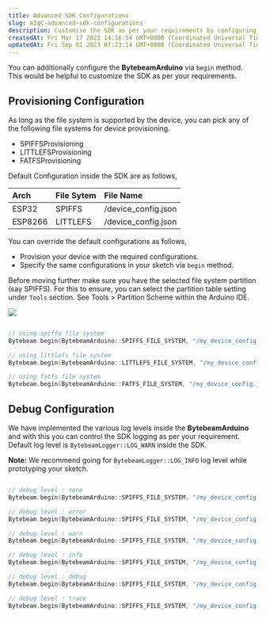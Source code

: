 ```yaml
---
title: Advanced SDK Configurations
slug: aIqC-advanced-sdk-configurations
description: Customise the SDK as per your requirements by configuring the Bytebeam Aurdino via begin method
createdAt: Fri Mar 17 2023 14:16:54 GMT+0000 (Coordinated Universal Time)
updatedAt: Fri Sep 01 2023 07:23:14 GMT+0000 (Coordinated Universal Time)
---
```


You can additionally configure the **BytebeamArduino** via `begin` method. This would be helpful to customize the SDK as per your requirements.

## Provisioning Configuration

As long as the file system is supported by the device, you can pick any of the following file systems for device provisioning.

- SPIFFSProvisioning
- LITTLEFSProvisioning
- FATFSProvisioning

Default Configuration inside the SDK are as follows,

| Arch    | File Sytem | File Name            |
| :------ | :--------- | :------------------- |
| ESP32   | SPIFFS     | /device\_config.json |
| ESP8266 | LITTLEFS   | /device\_config.json |


You can override the default configurations as follows,

- Provision your device with the required configurations.
- Specify the same configurations in your sketch via `begin` method.

Before moving further make sure you have the selected file system partition (say SPIFFS). For this to ensure, you can select the partition table setting under `Tools` section. See Tools > Partition Scheme within the Arduino IDE.

![](/assets/febJoHK9FRoa0Fr1jkqoy_pic2.png)

```cpp

// using spiffs file system
Bytebeam.begin(BytebeamArduino::SPIFFS_FILE_SYSTEM, "/my_device_config.json");

// using littlefs file system
Bytebeam.begin(BytebeamArduino::LITTLEFS_FILE_SYSTEM, "/my_device_config.json");

// using fatfs file system
Bytebeam.begin(BytebeamArduino::FATFS_FILE_SYSTEM, "/my_device_config.json");

```

## Debug Configuration

We have implemented the various log levels inside the **BytebeamArduino** and with this you can control the SDK logging as per your requirement. Default log level is `BytebeamLogger::LOG_WARN` inside the SDK.

**Note:** We recommend going for `BytebeamLogger::LOG_INFO` log level while prototyping your sketch.

```cpp

// debug level : none
Bytebeam.begin(BytebeamArduino::SPIFFS_FILE_SYSTEM, "/my_device_config.json", BytebeamLogger::LOG_NONE);

// debug level : error
Bytebeam.begin(BytebeamArduino::SPIFFS_FILE_SYSTEM, "/my_device_config.json", BytebeamLogger::LOG_ERROR);

// debug level : warn
Bytebeam.begin(BytebeamArduino::SPIFFS_FILE_SYSTEM, "/my_device_config.json", BytebeamLogger::LOG_WARN);

// debug level : info
Bytebeam.begin(BytebeamArduino::SPIFFS_FILE_SYSTEM, "/my_device_config.json", BytebeamLogger::LOG_INFO);

// debug level : debug
Bytebeam.begin(BytebeamArduino::SPIFFS_FILE_SYSTEM, "/my_device_config.json", BytebeamLogger::LOG_DEBUG);

// debug level : trace
Bytebeam.begin(BytebeamArduino::SPIFFS_FILE_SYSTEM, "/my_device_config.json", BytebeamLogger::LOG_TRACE);

```

